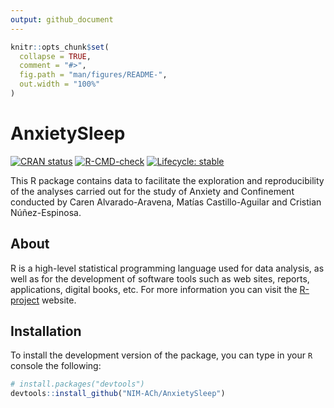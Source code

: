 ```yaml
---
output: github_document
---
```


<!-- README.md is generated from README.Rmd. Please edit that file -->

```r
knitr::opts_chunk$set(
  collapse = TRUE,
  comment = "#>",
  fig.path = "man/figures/README-",
  out.width = "100%"
)
```

# AnxietySleep

<!-- badges: start -->
[![CRAN status](https://www.r-pkg.org/badges/version/AnxietySleep)](https://CRAN.R-project.org/package=AnxietySleep)
[![R-CMD-check](https://github.com/NIM-ACh/AnxietySleep/workflows/R-CMD-check/badge.svg)](https://github.com/NIM-ACh/AnxietySleep/actions)
[![Lifecycle: stable](https://img.shields.io/badge/lifecycle-stable-brightgreen.svg)](https://lifecycle.r-lib.org/articles/stages.html#stable)
<!-- badges: end -->

This R package contains data to facilitate the exploration and reproducibility of the analyses carried out for the study of Anxiety and Confinement conducted by Caren Alvarado-Aravena, Matías Castillo-Aguilar and Cristian Núñez-Espinosa.

## About <i class="fab fa-r-project"></i>

R is a high-level statistical programming language used for data analysis, as well as for the development of software tools such as web sites, reports, applications, digital books, etc. For more information you can visit the [R-project](https://www.r-project.org/about.html) website.

## Installation

To install the development version of the package, you can type in your `R` console the following:

``` r
# install.packages("devtools")
devtools::install_github("NIM-ACh/AnxietySleep")
```
